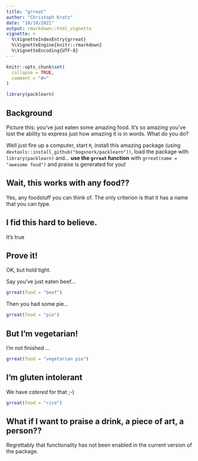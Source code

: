 ```yaml
---
title: "grreat"
author: "Christoph Kratz"
date: "10/10/2021"
output: rmarkdown::html_vignette
vignette: >
  %\VignetteIndexEntry{grreat}
  %\VignetteEngine{knitr::rmarkdown}
  %\VignetteEncoding{UTF-8}
---
```


```r
knitr::opts_chunk$set(
  collapse = TRUE,
  comment = "#>"
)
```

```r
library(packlearn)
```

## Background

Picture this: you've just eaten some amazing food.  It's so amazing you've lost the ability to express just how amazing it is in words. What do you do?

Well just fire up a computer, start `R`, install this amazing package (using `devtools::install_github("bogsnork/packlearn"))`, load the package with `library(packlearn)` and... **use the `grreat` function** with `grreat(name = "awesome food")` and praise is generated for you!

## Wait, this works with any food??
Yes, any foodstuff you can think of.  The only criterion is that it has a name that you can type.  

## I fid this hard to believe.
It's true

## Prove it!
OK, but hold tight.  

Say you've just eaten beef...

```r
grreat(food = "beef")
```

Then you had some pie...

```r
grreat(food = "pie")
```

## But I'm vegetarian!
I'm not finished ...

```r
grreat(food = "vegetarian pie")
```

## I'm gluten intolerant
We have *catered* for that ;-)

```r
grreat(food = "rice")
```

## What if I want to praise a drink, a piece of art, a person??
Regrettably that functionality has not been enabled in the current version of the package.  

